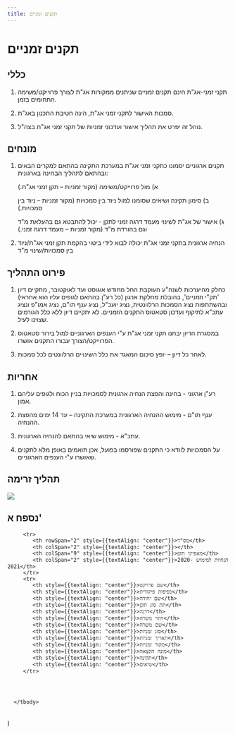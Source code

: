 ```yaml
---
title: תקנים זמניים
---
```



# תקנים זמניים

## כללי

1) תקני זמני-אג"ת הינם תקנים זמניים שניתנים ממקורות אג"ת לצורך פרוייקט/משימה התחומים בזמן. 

2) סמכות האישור לתקני זמני אג"ת, הינה חטיבת התכנון באג"ת. 

3) נוהל זה יפרט את תהליך אישור ועדכוני זמניות של תקני זמני אג"ת בצה"ל. 

## מונחים

1) תקנים ארגוניים יסמונו כתקני זמני אג"ת במערכת התקינה בהתאם למקרים הבאים ובהתאם לתהליך הבחינה בארגונית: 

   א) מול פרוייקט/משימה (מקור זמניות – תקן זמני אג"ת.) 

   ב) סימון תקינה ושיאים שסומנו למול ניוד בין סמכויות (מקור זמניות – ניוד בין סמכויות.) 

   ג) אישור של אג"ת לשינוי מעמד דרגה זמני לתקן - יכול להתבטא גם בהעלאת מ"ד וגם בהורדת מ"ד (מקור זמניות – מעמד דרגה זמני.) 

2) הנחיה ארגונית בתקני זמני אג"ת יכולה לבוא לידי ביטוי בהקמת תקן זמני אג"ת/ניוד בין סמכויות/שינוי מ"ד

## פירוט התהליך

1) כחלק מהיערכות לשנה"ע העוקבת החל מחודש אוגוסט ועד לאוקטובר,  מתקיים דיון 'תק"י וזמניים', בהובלת מחלקת ארגון (כל רע"ן בהתאם לגופים עליו הוא אחראי) ובהשתתפות נציג הסמכות הרלוונטית, נציג יועכ"ל, נציג ענף תו"ם, נציג אמו"פ ונציג עתכ"א לתיקוף ועדכון סטאטוס התקנים הזמניים. לא יתקיים דיון ללא כלל הגורמים שצוינו לעיל. 

2) במסגרת הדיון יבחנו תקני זמני אג"ת ע"י הענפים הארגוניים למול בירור סטאטוס הפרוייקט/הצורך עבורו התקנים אושרו. 

3) לאחר כל דיון – יופץ סיכום המאגד את כלל השינויים הרלוונטים לכל סמכות. 

## אחריות

1)  רע"ן ארגוני - בחינה והפצת הנחיה ארגונית לסמכויות בניין הכוח ולגופים עליהם אמון. 

2) ענף תו"ם - מימוש ההנחיה הארגונית במערכת התקינה – עד 14 ימים מהפצת ההנחיה. 

3) עתכ"א - מימוש שיאי בהתאם להנחיה הארגונית. 

4) על הסמכויות לוודא כי התקנים שפורסמו בפועל, אכן תואמים באופן מלא לתקנים שאושרו ע"י הענפים הארגוניים. 

## תהליך זרימה

<img src={orgflow.src} />

## נספח א'

<FlowPage2 />




   <table>
      <tbody>

         <tr>
            <th rowSpan="2" style={{textAlign: "center"}}>מס"ד</th>
            <th colSpan="2" style={{textAlign: "center"}}></th>
            <th colSpan="9" style={{textAlign: "center"}}>מאפייני תקן</th>
            <th colSpan="2" style={{textAlign: "center"}}>הנחיות למימוש 2020-2021</th>
         </tr>
         <tr>
            <th style={{textAlign: "center"}}>שם פרויקט</th>
            <th style={{textAlign: "center"}}>כפיפות פיקודית</th>
            <th style={{textAlign: "center"}}>שם יחידה</th>
            <th style={{textAlign: "center"}}>תת סוג תקן</th>
            <th style={{textAlign: "center"}}>דרגה</th>
            <th style={{textAlign: "center"}}>זיהוי משרה</th>
            <th style={{textAlign: "center"}}>שם משרה</th>
            <th style={{textAlign: "center"}}>סוג זמניות</th>
            <th style={{textAlign: "center"}}>תאריך זמניות</th>
            <th style={{textAlign: "center"}}>מקור זמניות</th>
            <th style={{textAlign: "center"}}>מונה הקצאה</th>
            <th style={{textAlign: "center"}}>תקינה</th>
            <th style={{textAlign: "center"}}>שיאים</th>
         </tr>




      </tbody>
   </table>
)
